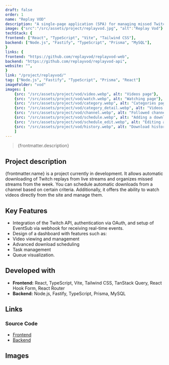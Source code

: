 ```yaml
---
draft: false
order: 1
name: "Replay VOD"
description: "A single-page application (SPA) for managing missed Twitch live replays, aimed at viewers."
image: {"src":"/src/assets/project/replayvod.jpg", "alt":"Replay Vod"}
techStack: {
frontend: ["React", "TypeScript", "Vite", "Tailwind CSS"],
backend: ["Node.js", "Fastify", "TypeScript", "Prisma", "MySQL"],
}
links: {
frontend: "https://github.com/replayvod/replayvod-web",
backend: "https://github.com/replayvod/replayvod-api",
website: "",
}
link: "/project/replayvod/"
tag: ["Node.js", "Fastify", "TypeScript", "Prisma", "React"]
imageFolder: "vod"
images: [
    {src: "/src/assets/project/vod/video.webp", alt: "Videos page"},
    {src: "/src/assets/project/vod/watch.webp", alt: "Watching page"},
    {src: "/src/assets/project/vod/category.webp", alt: "Categories page"},
    {src: "/src/assets/project/vod/category_detail.webp", alt: "Videos by category view"},
    {src: "/src/assets/project/vod/channel.webp", alt: "Followed channels page"},
    {src: "/src/assets/project/vod/schedule.webp", alt: "Adding a download schedule with error handling"},
    {src: "/src/assets/project/vod/schedule_edit.webp", alt: "Editing a schedule in a modal"},
    {src: "/src/assets/project/vod/history.webp", alt: "Download history page"}
    ]
---
```


> {frontmatter.description}

## Project description

{frontmatter.name} is a project currently in development. It allows automatic downloading of Twitch replays from live streams and organizes missed streams from the week. 
You can schedule automatic downloads from a channel based on certain criteria. Additionally, it offers the ability to watch videos directly from the site and manage them.

## Key Features

- Integration of the Twitch API, authentication via OAuth, and setup of EventSub via webhook for receiving real-time events.
- Design of a dashboard with features such as:
- Video viewing and management
- Advanced download scheduling
- Task management
- Queue visualization.


## Developed with

-   **Frontend:** React, TypeScript, Vite, Tailwind CSS, TanStack Query, React Hook Form, React Router
-   **Backend:** Node.js, Fastify, TypeScript, Prisma, MySQL

## Links

### Source Code

-   [Frontend](https://github.com/replayvod/replayvod-web)
-   [Backend](https://github.com/replayvod/replayvod-api)

## Images

